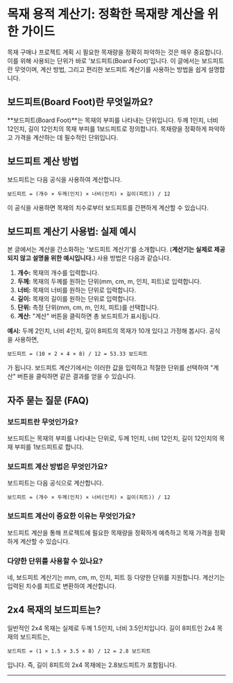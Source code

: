 # 목재 용적 계산기: 정확한 목재량 계산을 위한 가이드

목재 구매나 프로젝트 계획 시 필요한 목재량을 정확히 파악하는 것은 매우 중요합니다. 이를 위해 사용되는 단위가 바로 '보드피트(Board Foot)'입니다. 이 글에서는 보드피트란 무엇이며, 계산 방법, 그리고 편리한 보드피트 계산기를 사용하는 방법을 쉽게 설명합니다.

## 보드피트(Board Foot)란 무엇일까요?

**보드피트(Board Foot)**는 목재의 부피를 나타내는 단위입니다. 두께 1인치, 너비 12인치, 길이 12인치의 목재 부피를 1보드피트로 정의합니다. 목재량을 정확하게 파악하고 가격을 계산하는 데 필수적인 단위입니다.

## 보드피트 계산 방법

보드피트는 다음 공식을 사용하여 계산합니다.

```
보드피트 = (개수 × 두께(인치) × 너비(인치) × 길이(피트)) / 12
```

이 공식을 사용하면 목재의 치수로부터 보드피트를 간편하게 계산할 수 있습니다.

## 보드피트 계산기 사용법: 실제 예시

본 글에서는 계산을 간소화하는 '보드피트 계산기'를 소개합니다. (**계산기는 실제로 제공되지 않고 설명을 위한 예시입니다.**) 사용 방법은 다음과 같습니다.

1. **개수:** 목재의 개수를 입력합니다.
2. **두께:** 목재의 두께를 원하는 단위(mm, cm, m, 인치, 피트)로 입력합니다.
3. **너비:** 목재의 너비를 원하는 단위로 입력합니다.
4. **길이:** 목재의 길이를 원하는 단위로 입력합니다.
5. **단위:** 측정 단위(mm, cm, m, 인치, 피트)를 선택합니다.
6. **계산:** "계산" 버튼을 클릭하면 총 보드피트가 표시됩니다.

**예시:** 두께 2인치, 너비 4인치, 길이 8피트의 목재가 10개 있다고 가정해 봅시다. 공식을 사용하면,

```
보드피트 = (10 × 2 × 4 × 8) / 12 = 53.33 보드피트
```

가 됩니다. 보드피트 계산기에서는 이러한 값을 입력하고 적절한 단위를 선택하여 "계산" 버튼을 클릭하면 같은 결과를 얻을 수 있습니다.

## 자주 묻는 질문 (FAQ)

### 보드피트란 무엇인가요?

보드피트는 목재의 부피를 나타내는 단위로, 두께 1인치, 너비 12인치, 길이 12인치의 목재 부피를 1보드피트로 합니다.

### 보드피트 계산 방법은 무엇인가요?

보드피트는 다음 공식으로 계산합니다.

```
보드피트 = (개수 × 두께(인치) × 너비(인치) × 길이(피트)) / 12
```

### 보드피트 계산이 중요한 이유는 무엇인가요?

보드피트 계산을 통해 프로젝트에 필요한 목재량을 정확하게 예측하고 목재 가격을 정확하게 계산할 수 있습니다.

### 다양한 단위를 사용할 수 있나요?

네, 보드피트 계산기는 mm, cm, m, 인치, 피트 등 다양한 단위를 지원합니다. 계산기는 입력된 치수를 피트로 변환하여 계산합니다.

## 2x4 목재의 보드피트는?

일반적인 2x4 목재는 실제로 두께 1.5인치, 너비 3.5인치입니다. 길이 8피트인 2x4 목재의 보드피트는,

```
보드피트 = (1 × 1.5 × 3.5 × 8) / 12 = 2.8 보드피트
```

입니다. 즉, 길이 8피트의 2x4 목재에는 2.8보드피트가 포함됩니다.

---
